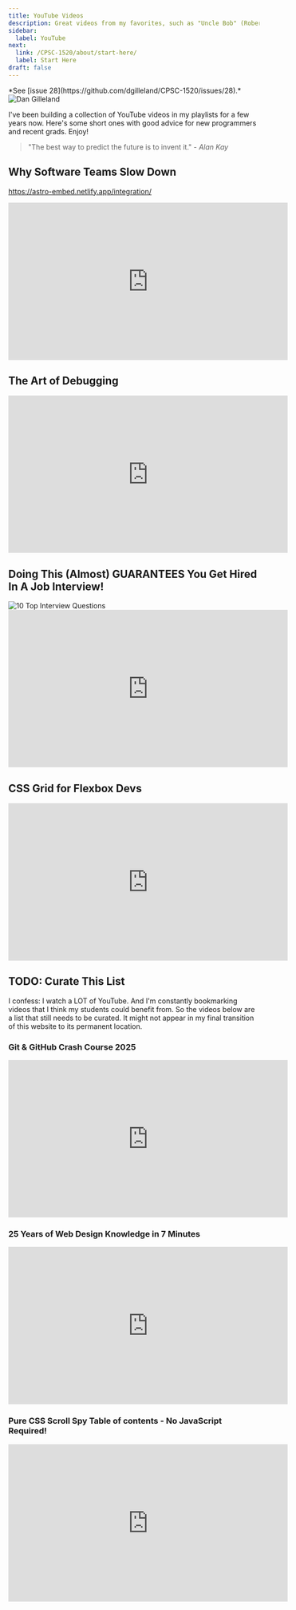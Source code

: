 ```yaml
---
title: YouTube Videos
description: Great videos from my favorites, such as "Uncle Bob" (Robert Cecil Martin)!
sidebar:
  label: YouTube
next:
  link: /CPSC-1520/about/start-here/
  label: Start Here
draft: false
---
```



<Aside title="Work-In-Progress (WIP)" type="caution">
*See [issue 28](https://github.com/dgilleland/CPSC-1520/issues/28).*
</Aside>

<Image src={dg} alt="Dan Gilleland" class="float-left mr-3 rounded-full" />

I've been building a collection of YouTube videos in my playlists for a few years now. Here's some short ones with good advice for new programmers and recent grads. Enjoy!

> "The best way to predict the future is to invent it." - *Alan Kay*

## Why Software Teams Slow Down

https://astro-embed.netlify.app/integration/

<iframe width="560" height="315" src="https://www.youtube.com/embed/RlNpMz6X9lc?si=GH6EY4y4LtVXGQYG" title="YouTube video player" frameborder="0" allow="accelerometer; autoplay; clipboard-write; encrypted-media; gyroscope; picture-in-picture; web-share" referrerpolicy="strict-origin-when-cross-origin" allowfullscreen></iframe>

## The Art of Debugging

<iframe width="560" height="315" src="https://www.youtube.com/embed/SbwHTbIA_3c?si=0oUc4OMK_pS5egiK" title="YouTube video player" frameborder="0" allow="accelerometer; autoplay; clipboard-write; encrypted-media; gyroscope; picture-in-picture; web-share" referrerpolicy="strict-origin-when-cross-origin" allowfullscreen></iframe>

## Doing This (Almost) GUARANTEES You Get Hired In A Job Interview!

<Image src={interview} alt="10 Top Interview Questions" />

<iframe width="560" height="315" src="https://www.youtube.com/embed/0siE31sqz0Q?si=Q0lZE28m4B-quOSm" title="YouTube video player" frameborder="0" allow="accelerometer; autoplay; clipboard-write; encrypted-media; gyroscope; picture-in-picture; web-share" referrerpolicy="strict-origin-when-cross-origin" allowfullscreen></iframe>

## CSS Grid for Flexbox Devs

<iframe width="560" height="315" src="https://www.youtube.com/embed/0DPwWP14aUs?si=pt3ASzCq5WctrMV4" title="YouTube video player" frameborder="0" allow="accelerometer; autoplay; clipboard-write; encrypted-media; gyroscope; picture-in-picture; web-share" referrerpolicy="strict-origin-when-cross-origin" allowfullscreen></iframe>

## TODO: Curate This List

I confess: I watch a LOT of YouTube. And I'm constantly bookmarking videos that I think my students could benefit from. So the videos below are a list that still needs to be curated. It might not appear in my final transition of this website to its permanent location.

### Git & GitHub Crash Course 2025

<iframe width="560" height="315" src="https://www.youtube.com/embed/vA5TTz6BXhY?si=pds-ZTBe-4FS_sXN" title="YouTube video player" frameborder="0" allow="accelerometer; autoplay; clipboard-write; encrypted-media; gyroscope; picture-in-picture; web-share" referrerpolicy="strict-origin-when-cross-origin" allowfullscreen></iframe>

### 25 Years of Web Design Knowledge in 7 Minutes

<iframe width="560" height="315" src="https://www.youtube.com/embed/J8nf-7Ouj0s?si=nf5gdFs8_8H_5HES" title="YouTube video player" frameborder="0" allow="accelerometer; autoplay; clipboard-write; encrypted-media; gyroscope; picture-in-picture; web-share" referrerpolicy="strict-origin-when-cross-origin" allowfullscreen></iframe>

### Pure CSS Scroll Spy Table of contents - No JavaScript Required!

<iframe width="560" height="315" src="https://www.youtube.com/embed/kOwLG3Nc5eM?si=9wzevjjHItE_VQsC" title="YouTube video player" frameborder="0" allow="accelerometer; autoplay; clipboard-write; encrypted-media; gyroscope; picture-in-picture; web-share" referrerpolicy="strict-origin-when-cross-origin" allowfullscreen></iframe>

